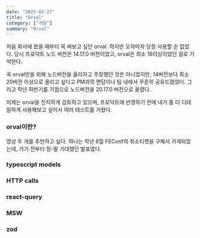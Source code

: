 ```yaml
---
date: "2025-02-27"
title: "Orval"
category: ["개발"]
summary: "Orval"
---
```


처음 회사에 왔을 때부터 꼭 써보고 싶던 orval.
하지만 오자마자 당장 사용할 순 없었다.
당시 프로덕트 노드 버전은 14.17.0 버전이었고, orval은 최소 16이상이었던 걸로 기억한다.

꼭 orval만을 위해 노드버전을 올리자고 주장했던 것은 아니었지만, 14버전보다 최소 20버전 이상으로 올리고 싶다고 PM과의 면담이나 팀 내에서 꾸준히 공유드렸었다.
그리고 작년 하반기를 기점으로 노드버전을 20.17.0 버전으로 올렸다.

이제는 orval을 진지하게 검토하고 있으며, 프로덕트에 반영하기 전에 내가 좀 더 디테일하게 사용해보고 싶어서 여러 테스트를 거쳤다.

### orval이란?

영상 두 개를 추천하고 싶다.
하나는 작년 8월 FEConf의 취소티켓을 구해서 가게되었는데, 가기 전부터 정-말 기대했던 발표였다.

### typescript models

### HTTP calls

### react-query

### MSW

### zod
